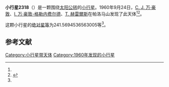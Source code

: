 {{Infobox planet
| bgcolour = #FFFFC0
| name = 2318 Lubarsky
| symbol = 
| image = 
| caption = 
| discovery = yes
| discovery_ref = 
| discoverer = [[C._J._万·豪敦|C. J. 万·豪敦]]、[[I._万·豪敦-格勒内费尔德|I. 万·豪敦-格勒内费尔德]]、[[T._赫雷爾斯|T. 赫雷爾斯]]
| discovery_site = [[帕洛马山|帕洛马山]] 
| discovered = 1960年9月24日
| designations = yes
| mp_name = 
| named_after = 
| alt_names = 6521 P-L/ 1970 QB / 1976 JP2 / 1977 TR3
| mp_category = [[主带小行星|主带小行星]]
| orbit_ref = <ref name="a">[http://ssd.jpl.nasa.gov/sbdb.cgi?sstr=2318 2318 Lubarsky] {{Wayback|url=http://ssd.jpl.nasa.gov/sbdb.cgi?sstr=2318 |date=20200820011415 }}，小行星數據庫瀏覽器（JPL Small-Body Database Browser）－[[美国国家航空航天局|美国国家航空航天局]]喷气推进实验室</ref>
| epoch = 2456400.5 (2013年4月18日更新)
| aphelion = {{convert|2.549003901813222|AU|km|3|abbr=on|lk=out}}
| perihelion = {{convert|1.955402611630811|AU|km|3|abbr=on}}
| semimajor = {{convert|2.252203256722016|AU|km|3|abbr=on}}
| eccentricity = 0.131782353
| period = 1234.553173 [[日|日]]<br />3.38[[儒略年|儒略年]]
| avg_speed = 
| inclination = 3.596938686834088
| asc_node = 153.288005133716
| mean_anomaly = 
| arg_peri = 241.5694536563005
| satellites = 
| physical_characteristics = yes
| dimensions = 
| mass = 
| density = 
| surface_grav = 
| escape_velocity = 
| sidereal_day = 
| axial_tilt = 
| pole_ecliptic_lat = 
| pole_ecliptic_lon = 
| albedo = 
| temperatures= 
| temp_name1 = 
| mean_temp_1 = 
| max_temp_1 = 
| temp_name2 = 
| max_temp_2 = 
| spectral_type = 
| abs_magnitude = 241.5694536563005
}}

'''小行星2318'''（{{lang-en|2318 Lubarsky}}）是一颗围绕[[太阳|太阳]][[公转|公转]]的[[小行星|小行星]]。1960年9月24日，[[C._J._万·豪敦|C. J. 万·豪敦]]、[[I._万·豪敦-格勒内费尔德|I. 万·豪敦-格勒内费尔德]]、[[T._赫雷爾斯|T. 赫雷爾斯]]在帕洛马山发现了此天体<ref name="a" /><ref>{{cite news|title=小行星列表|url=http://cfa-www.harvard.edu/iau/lists/NumberedMPs.txt|accessdate=2013-07-08|newspaper=哈佛大学|archive-date=2008-05-17|archive-url=https://web.archive.org/web/20080517010638/http://cfa-www.harvard.edu/iau/lists/NumberedMPs.txt|dead-url=no}}</ref>。

这颗小行星的[[绝对星等|绝对星等]]为241.5694536563005等<ref name="a" />。

==参考文献==
{{reflist}}
{{Minor Planet Number|[[小行星2317|小行星2317]]|[[小行星2319|小行星2319]]}}

{{小天体}}

[[Category:小行星带天体|Category:小行星带天体]]
[[Category:1960年发现的小行星|Category:1960年发现的小行星]]

{{asteroid-stub}}